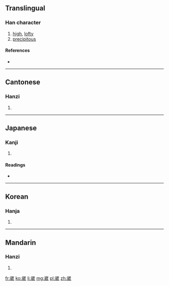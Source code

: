 ==Translingual==

===Han character===
{{Han char|rn=46|rad=山|as=09|sn=12|four=2225<sub>3</sub>|canj=山戈竹女 (UIHV)|ids=⿱[[山]][[威]]}}

# [[high]], [[lofty]]
# [[precipitous]]

====References====
* {{Han ref|kx=0315.210|dkj=08244|dj=0616.130|hdz=10785.120|uh=5D34|ud=23860|bh=B451|bd=46161}}

----

==Cantonese==

===Hanzi===
{{yue-hanzi|jyut=|y=wai1}}

# {{defn|lang=yue|sort=山09}}

----

==Japanese==

===Kanji===
{{ja-kanji|grade=|rs=山09}}

# {{defn|lang=ja|sort=山09}}

====Readings====
* {{ja-readings|on=[[わい]] (wai), [[え]] (e), [[い]] (i)|kun=}}

----

==Korean==

===Hanja===
{{ko-hanja|hangeul=아|rv=|mr=}}

# {{defn|lang=ko|sort=山09}}

----

==Mandarin==

===Hanzi===
{{cmn-hanzi|pin=[[wēi]] ([[wei1]])|wg=wei<sup>1</sup>}}

# {{defn|lang=cmn|sort=山09}}

[[fr:崴]]
[[ko:崴]]
[[li:崴]]
[[mg:崴]]
[[pl:崴]]
[[zh:崴]]